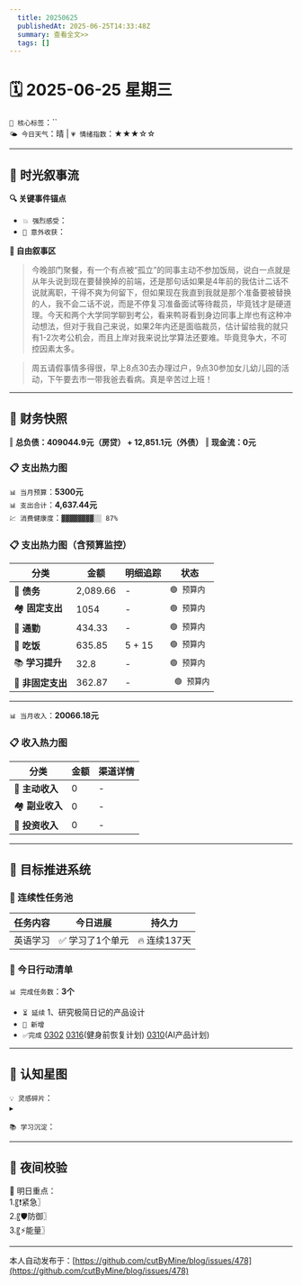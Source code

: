 ```yaml
---
  title: 20250625
  publishedAt: 2025-06-25T14:33:48Z
  summary: 查看全文>>
  tags: []
---
```


# 🗓️ 2025-06-25 星期三  
`🔑 核心标签`：``  
`🌤️ 今日天气`：晴 | `💗 情绪指数`：★★★☆☆   

---


## 🌊 **时光叙事流**
**🔍 关键事件锚点**  
- `💥 强烈感受`：                    
- `🎉 意外收获`：         

**📖 自由叙事区**  
> 今晚部门聚餐，有一个有点被“孤立”的同事主动不参加饭局，说白一点就是从年头说到现在要替换掉的前端，还是那句话如果是4年前的我估计二话不说就离职，干得不爽为何留下，但如果现在我直到我就是那个准备要被替换的人，我不会二话不说，而是不停复习准备面试等待裁员，毕竟钱才是硬道理。今天和两个大学同学聊到考公，看来鸭哥看到身边同事上岸也有这种冲动想法，但对于我自己来说，如果2年内还是面临裁员，估计留给我的就只有1-2次考公机会，而且上岸对我来说比学算法还要难。毕竟竞争大，不可控因素太多。

> 周五请假事情多得很，早上8点30去办理过户，9点30参加女儿幼儿园的活动，下午要去市一带我爸去看病。真是辛苦过上班！
---

## 💸 **财务快照**
‖ **总负债：409044.9元（房贷） + 12,851.1元（外债）**
‖ **现金流：0元**

### 📋 支出热力图

`📊 当月预算`：**5300元**  
`📊 支出合计`：**4,637.44元**  
`💹 消费健康度`：`▓▓▓▓▓▓▓▓░░ 87%`  
### 📋 支出热力图（含预算监控）
| 分类         | 金额    | 明细追踪                  | 状态           |
|--------------|---------|---------------------------|----------------|
| 🏦 **债务**    | 2,089.66   | -    | `🟢 预算内`   |
| 🏘️ **固定支出** | 1054     |  -  | `🟢 预算内`     |
| 🚌 **通勤**     | 434.33   | -   | `🟢 预算内`     |
| 🍜 **吃饭**     | 635.85  | 5 + 15 | `🟢 预算内`   |
| 📚 **学习提升** | 32.8      | -      | `🟢 预算内`     |
| 🎲 **非固定支出** | 362.87     |  -  | ` 🟢 预算内`  |
---

`📊 当月收入`：**20066.18元**  

### 📋 收入热力图
| 分类         | 金额    | 渠道详情             |
|--------------|---------|-------------------------|
| 🏦 **主动收入**  | 0                | -        |
| 🏘️ **副业收入**  | 0                | -        |
| 🚌 **投资收入**  | 0                | -        |



---

## 🎯 **目标推进系统**

### 🔄 连续性任务池
| 任务内容                | 今日进展          | 持久力     |
|-------------------------|-------------------|------------|
| 英语学习         | ✅ 学习了1个单元 | 🔥 连续137天  |



### 📌 今日行动清单

`📊 完成任务数`：**3个**  
- `⏳ 延续` 1、研究极简日记的产品设计             
- `🚩 新增`   
- `✅完成` [0302](note://WEB9685e40ae7a6464db1196641a1ffd0ee)   [0316](note://WEBc1fcc89ec3e741538b703e8017b38c9f)(健身前恢复计划)  [0310](note://WEBfc89f9187c014fbe9fab88e2d09b4bde)(AI产品计划)


---

## 🌌 **认知星图**
`💡 灵感碎片`：  
▸ 


`📚 学习沉淀`：  
>    

---

## 🌃 夜间校验

🚀 明日重点：  
1.〖❗紧急〗  
2.〖🛡️防御〗  
3.〖⚡能量〗

---
本人自动发布于：[https://github.com/cutByMine/blog/issues/478](https://github.com/cutByMine/blog/issues/478)
